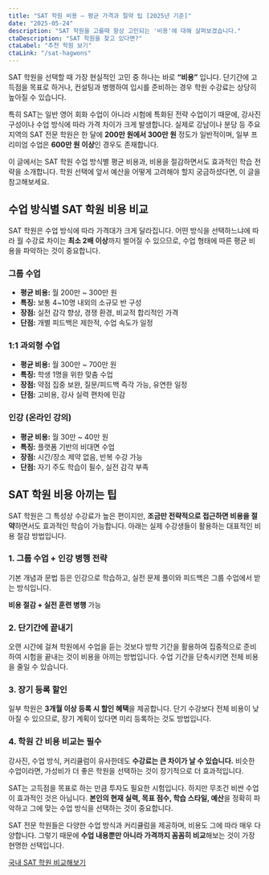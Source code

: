 ```yaml
---
title: "SAT 학원 비용 – 평균 가격과 절약 팁 [2025년 기준]"
date: "2025-05-24"
description: "SAT 학원을 고를때 항상 고민되는 '비용'에 대해 살펴보겠습니다."
ctaDescription: "SAT 학원을 찾고 있다면?"
ctaLabel: "추천 학원 보기"
ctaLink: "/sat-hagwons"
---
```


SAT 학원을 선택할 때 가장 현실적인 고민 중 하나는 바로 **“비용”** 입니다. 단기간에 고득점을 목표로 하거나, 컨설팅과 병행하여 입시를 준비하는 경우 학원 수강료는 상당히 높아질 수 있습니다.

특히 SAT는 일반 영어 회화 수업이 아니라 시험에 특화된 전략 수업이기 때문에, 강사진 구성이나 수업 방식에 따라 가격 차이가 크게 발생합니다. 실제로 강남이나 분당 등 주요 지역의 SAT 전문 학원은 한 달에 **200만 원에서 300만 원** 정도가 일반적이며, 일부 프리미엄 수업은 **600만 원 이상**인 경우도 존재합니다.

이 글에서는 SAT 학원 수업 방식별 평균 비용과, 비용을 절감하면서도 효과적인 학습 전략을 소개합니다. 학원 선택에 앞서 예산을 어떻게 고려해야 할지 궁금하셨다면, 이 글을 참고해보세요.

## 수업 방식별 SAT 학원 비용 비교

SAT 학원은 수업 방식에 따라 가격대가 크게 달라집니다. 어떤 방식을 선택하느냐에 따라 월 수강료 차이는 **최소 2배 이상**까지 벌어질 수 있으므로, 수업 형태에 따른 평균 비용을 파악하는 것이 중요합니다.

### 그룹 수업

- **평균 비용:** 월 200만 ~ 300만 원  
- **특징:** 보통 4~10명 내외의 소규모 반 구성  
- **장점:** 실전 감각 향상, 경쟁 환경, 비교적 합리적인 가격  
- **단점:** 개별 피드백은 제한적, 수업 속도가 일정  

### 1:1 과외형 수업

- **평균 비용:** 월 300만 ~ 700만 원  
- **특징:** 학생 1명을 위한 맞춤 수업  
- **장점:** 약점 집중 보완, 질문/피드백 즉각 가능, 유연한 일정  
- **단점:** 고비용, 강사 실력 편차에 민감  

### 인강 (온라인 강의)

- **평균 비용:** 월 30만 ~ 40만 원  
- **특징:** 플랫폼 기반의 비대면 수업  
- **장점:** 시간/장소 제약 없음, 반복 수강 가능  
- **단점:** 자기 주도 학습이 필수, 실전 감각 부족  

## SAT 학원 비용 아끼는 팁

SAT 학원은 그 특성상 수강료가 높은 편이지만, **조금만 전략적으로 접근하면 비용을 절약**하면서도 효과적인 학습이 가능합니다. 아래는 실제 수강생들이 활용하는 대표적인 비용 절감 방법입니다.

### 1. 그룹 수업 + 인강 병행 전략

기본 개념과 문법 등은 인강으로 학습하고, 실전 문제 풀이와 피드백은 그룹 수업에서 받는 방식입니다.

**비용 절감 + 실전 훈련 병행** 가능

### 2. 단기간에 끝내기

오랜 시간에 걸쳐 학원에서 수업을 듣는 것보다 방학 기간을 활용하여 집중적으로 준비하여 시험을 끝내는 것이 비용을 아끼는 방법입니다. 수업 기간을 단축시키면 전체 비용을 줄일 수 있습니다.

### 3. 장기 등록 할인

일부 학원은 **3개월 이상 등록 시 할인 혜택**을 제공합니다. 단기 수강보다 전체 비용이 낮아질 수 있으므로, 장기 계획이 있다면 미리 등록하는 것도 방법입니다.

### 4. 학원 간 비용 비교는 필수

강사진, 수업 방식, 커리큘럼이 유사한데도 **수강료는 큰 차이가 날 수 있습니다.** 비슷한 수업이라면, 가성비가 더 좋은 학원을 선택하는 것이 장기적으로 더 효과적입니다.

SAT는 고득점을 목표로 하는 만큼 투자도 필요한 시험입니다. 하지만 무조건 비싼 수업이 효과적인 것은 아닙니다. **본인의 현재 실력, 목표 점수, 학습 스타일, 예산**을 정확히 파악하고 그에 맞는 수업 방식을 선택하는 것이 중요합니다.

SAT 전문 학원들은 다양한 수업 방식과 커리큘럼을 제공하며, 비용도 그에 따라 매우 다양합니다. 그렇기 때문에 **수업 내용뿐만 아니라 가격까지 꼼꼼히 비교**해보는 것이 가장 현명한 선택입니다.

[국내 SAT 학원 비교해보기](https://www.ibmaster.net/sat-hagwons)